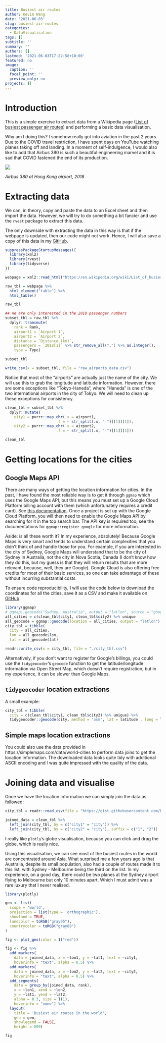 ```yaml
---
title: Busiest air routes
author: Kevin Wang
date: '2021-06-03'
slug: busiest-air-routes
categories:
  - DataVisualisation
tags: []
subtitle: ''
summary: ''
authors: []
lastmod: '2021-06-03T17:22:58+10:00'
featured: no
image:
  caption: ''
  focal_point: ''
  preview_only: no
projects: []
---
```


# Introduction

This is a simple exercise to extract data from a Wikipedia page ([List of busiest passenger air routes](https://en.wikipedia.org/wiki/List_of_busiest_passenger_air_routes)) and performing a basic data visualisation. 

Why am I doing this? I somehow really got into aviation in the past 2 years. Due to the COVID travel restriction, I have spent days on YouTube watching planes taking off and landing. In a moment of self-indulgence, I would also like to add that Airbus 380 is such a beautiful engineering marvel and it is sad that COVID fastened the end of its production.

![](HK-qantas.jpg)

*Airbus 380 at Hong Kong airport, 2018*



# Extracting data

We can, in theory, copy and paste the data to an Excel sheet and then import the data. However, we will try to do something a bit fancier and use the `rvest` package to extract this data.

The only downside with extracting the data in this way is that if the webpage is updated, then our code might not work. Hence, I will also save a copy of this data in my [GitHub](https://gist.github.com/kevinwang09/cfbb5bcbc73f6d8970fa4499f2cc0621). 

```r
suppressPackageStartupMessages({
  library(xml2)
  library(rvest)
  library(tidyverse)
})
```
 
```r
webpage = xml2::read_html("https://en.wikipedia.org/wiki/List_of_busiest_passenger_air_routes")

raw_tbl = webpage %>% 
  html_element("table") %>% 
  html_table()

raw_tbl

## We are only interested in the 2018 passenger numbers
subset_tbl = raw_tbl %>% 
  dplyr::transmute(
    rank = Rank, 
    airport1 = `Airport 1`, 
    airport2 = `Airport 2`, 
    distance = `Distance (km)`, 
    passengers = `2018[1]` %>% str_remove_all(",") %>% as.integer(), 
    type = Type)

subset_tbl

write_csv(x = subset_tbl, file = "raw_airports_data.csv")
```

Notice that most of the "airports" are actually just the name of the city. We will use this to grab the longitude and latitude information. However, there are some exceptions like "Tokyo-Haneda", where "Haneda" is one of the two international airports in the city of Tokyo. We will need to clean up these exceptions for consistency. 

```r
clean_tbl = subset_tbl %>% 
  dplyr::mutate(
    city1 = purrr::map_chr(.x = airport1,
                       .f = ~ str_split(.x, "-")[[1]][1]),
    city2 = purrr::map_chr(.x = airport2,
                       .f = ~ str_split(.x, "-")[[1]][1]))

clean_tbl
```


# Getting locations for the cities


## Google Maps API
There are many ways of getting the location information for cities. In the past, I have found the most reliable way is to get it through `ggmap` which uses the Google Maps API, but this means you must set up a Google Cloud Platform billing account with them (which unfortunately requires a credit card). See [this documentation](https://cran.r-project.org/web/packages/ggmap/readme/README.html). Once a project is set up with the Google Cloud Platform, you will then need to enable the Google Maps API by searching for it in the top search bar. The API key is required too, see the documentations for `ggmap::register_google` for more information. 

Aside: is all these worth it? In my experience, absolutely! Because Google Maps is very smart and tends to understand certain complexities that you didn't think of and handle those for you. For example, if you are interested in the city of Sydney, Google Maps will understand that to be the city of Sydney in Australia, not the city in Nova Scotia, Canada (I don't know how they do this, but my guess is that they will return results that are more relevant, because, well, they are Google). Google Cloud is also offering free credits for most of their basic services, so one can take advantage of these without incurring substantial costs. 

To ensure code reproducibility, I will use the code below to download the coordinates for all the cities, save it as a CSV and make it available on [GitHub](https://gist.github.com/kevinwang09/006d00ee7a43778171e7fc2fd409cdd6).

```r
library(ggmap)
# ggmap::geocode("Sydney, Australia", output = "latlon", source = "google")
all_cities = c(clean_tbl$city1, clean_tbl$city2) %>% unique
all_geocode = ggmap::geocode(location = all_cities, output = "latlon")
city_tbl = tibble(
  city = all_cities,
  lon = all_geocode$lon,
  lat = all_geocode$lat)

readr::write_csv(x = city_tbl, file = "./city_tbl.csv")
```

Alternatively, if you don't want to register for Google's billings, you could use the `tidygeocoder`'s `geocode` function to get the latitude/longitude information via Open Street Map, which doesn't require registration, but in my experience, it can be slower than Google Maps.

## `tidygeocoder` location extractions

A small example: 

```r
city_tbl = tibble(
  city = c(clean_tbl$city1, clean_tbl$city2) %>% unique) %>% 
  tidygeocoder::geocode(city, method = 'osm', lat = latitude , long = longitude)
```

## Simple maps location extractions

You could also use the data provided in https://simplemaps.com/data/world-cities to perform data joins to get the location information. The downloaded data looks quite tidy with additional ASCII encoding and I was quite impressed with the quality of the data. 

# Joining data and visualise

Once we have the location information we can simply join the data as followed: 

```r
city_tbl = readr::read_csv(file = "https://gist.githubusercontent.com/kevinwang09/006d00ee7a43778171e7fc2fd409cdd6/raw/f12ec9deecdd99b093d0c819e21b125a7f7d4afd/city_tbl.csv")

joined_data = clean_tbl %>% 
  left_join(city_tbl, by = c("city1" = "city")) %>% 
  left_join(city_tbl, by = c("city2" = "city"), suffix = c("1", "2"))
```

I really like `plotly`'s globe visualisation, because you can click and drag the globe, which is really nice. 

Using this visualisation, we can see most of the busiest routes in the world are concentrated around Asia. What surprised me a few years ago is that Australia, despite its small population, also had a couple of routes made it to this list, with Sydney - Melbourne being the third on the list. In my experience, on a good day, there could be two planes at the Sydney airport flying to Melbourne but only 10 minutes apart. Which I must admit was a rare luxury that I never realised. 

```r
library(plotly)

geo <- list(
  scope = 'world',
  projection = list(type = 'orthographic'),
  showland = TRUE,
  landcolor = toRGB("gray95"),
  countrycolor = toRGB("gray80")
)

fig <- plot_geo(color = I("red"))

fig <- fig %>% 
  add_markers(
    data = joined_data, x = ~lon1, y = ~lat1, text = ~city1,
    hoverinfo = "text", alpha = 0.5) %>% 
  add_markers(
    data = joined_data, x = ~lon2, y = ~lat2, text = ~city2,
    hoverinfo = "text", alpha = 0.5) %>% 
  add_segments(
    data = group_by(joined_data, rank),
    x = ~lon1, xend = ~lon2,
    y = ~lat1, yend = ~lat2,
    alpha = 0.3, size = I(1), 
    hoverinfo = "none") %>% 
  layout(
    title = 'Busiest air routes in the world',
    geo = geo, 
    showlegend = FALSE, 
    height = 800)

fig
```

